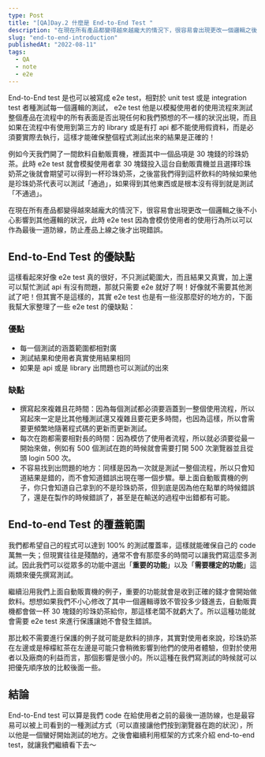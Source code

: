 ```yaml
---
type: Post
title: "[QA]Day.2 什麼是 End-to-End Test "
description: "在現在所有產品都變得越來越龐大的情況下，很容易會出現更改一個邏輯之後不小心影響到其他邏輯的狀況，此時 e2e test 因為會模仿使用者的使用行為所以可以作為最後一道防線，防止產品上線之後才出現錯誤。"
slug: "end-to-end-introduction"
publishedAt: "2022-08-11"
tags:
  - QA
  - note
  - e2e
---
```


End-to-End test 是也可以被寫成 e2e test，相對於 unit test 或是 integration test 者種測試每一個邏輯的測試， e2e test 他是以模擬使用者的使用流程來測試整個產品在流程中的所有表面是否出現任何和我們預想的不一樣的狀況出現，而且如果在流程中有使用到第三方的 library 或是有打 api 都不能使用假資料，而是必須要實際去執行，這樣才能確保整個程式測試出來的結果是正確的！

例如今天我們開了一間飲料自動販賣機，裡面其中一個品項是 30 塊錢的珍珠奶茶。此時 e2e test 就會模擬使用者拿 30 塊錢投入這台自動販賣機並且選擇珍珠奶茶之後就會期望可以得到一杯珍珠奶茶，之後當我們得到這杯飲料的時候如果他是珍珠奶茶代表可以測試「通過」，如果得到其他東西或是根本沒有得到就是測試「不通過」。

在現在所有產品都變得越來越龐大的情況下，很容易會出現更改一個邏輯之後不小心影響到其他邏輯的狀況，此時 e2e test 因為會模仿使用者的使用行為所以可以作為最後一道防線，防止產品上線之後才出現錯誤。

## End-to-End Test 的優缺點

這樣看起來好像 e2e test 真的很好，不只測試範圍大，而且結果又真實，加上還可以幫忙測試 api 有沒有問題，那就只需要 e2e 就好了啊！好像就不需要其他測試了吧！但其實不是這樣的，其實 e2e test 也是有一些沒那麼好的地方的，下面我幫大家整理了一些 e2e test 的優缺點：

### 優點

- 每一個測試的涵蓋範圍都相對廣
- 測試結果和使用者真實使用結果相同
- 如果是 api 或是 library 出問題也可以測試的出來

### 缺點

- 撰寫起來複雜且花時間：因為每個測試都必須要涵蓋到一整個使用流程，所以寫起來一定是比其他種測試還又複雜且要花更多時間，也因為這樣，所以會需要更頻繁地隨著程式碼的更新而更新測試。
- 每次在跑都需要相對長的時間：因為模仿了使用者流程，所以就必須要從最一開始來做，例如有 500 個測試在跑的時候就會需要打開 500 次瀏覽器並且從頭 login 500 次。
- 不容易找到出問題的地方：同樣是因為一次就是測試一整個流程，所以只會知道結果是錯的，而不會知道錯誤出現在哪一個步驟。舉上面自動販賣機的例子，你只會知道自己拿到的不是珍珠奶茶，但到底是因為他在點單的時候錯誤了，還是在製作的時候錯誤了，甚至是在輸送的過程中出錯都有可能。

## End-to-end Test 的覆蓋範圍

我們都希望自己的程式可以達到 100% 的測試覆蓋率，這樣就能確保自己的 code 萬無一失；但現實往往是殘酷的，通常不會有那麼多的時間可以讓我們寫這麼多測試。因此我們可以從眾多的功能中選出「**重要的功能**」以及「**需要穩定的功能**」這兩類來優先撰寫測試。

繼續沿用我們上面自動販賣機的例子，重要的功能就會是收到正確的錢才會開始做飲料。想想如果我們不小心修改了其中一個邏輯導致不管投多少錢進去，自動販賣機都會做一杯 30 塊錢的珍珠奶茶給你，那這樣老闆不就虧大了。所以這種功能就會需要 e2e test 來進行保護讓她不會發生錯誤。

那比較不需要進行保護的例子就可能是飲料的排序，其實對使用者來說，珍珠奶茶在左邊或是檸檬紅茶在左邊是可能只會稍微影響到他們的使用者體驗，但對於使用者以及廠商的利益而言，那個影響是很小的。所以這種在我們寫測試的時候就可以把優先順序放的比較後面一些。

## 結論

End-to-End test 可以算是我們 code 在給使用者之前的最後一道防線，也是最容易可以被上司看到的一種測試方式（可以直接讓他們按到瀏覽器在跑的狀況），所以他是一個蠻好開始測試的地方。之後會繼續利用框架的方式來介紹 end-to-end test，就讓我們繼續看下去～
